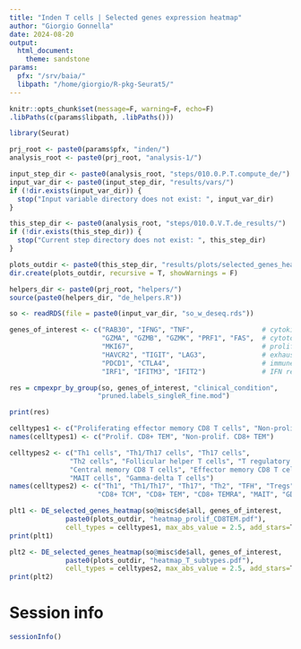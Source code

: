 ```yaml
---
title: "Inden T cells | Selected genes expression heatmap"
author: "Giorgio Gonnella"
date: 2024-08-20
output:
  html_document:
    theme: sandstone
params:
  pfx: "/srv/baia/"
  libpath: "/home/giorgio/R-pkg-Seurat5/"
---
```


```r
knitr::opts_chunk$set(message=F, warning=F, echo=F)
.libPaths(c(params$libpath, .libPaths()))

library(Seurat)

prj_root <- paste0(params$pfx, "inden/")
analysis_root <- paste0(prj_root, "analysis-1/")

input_step_dir <- paste0(analysis_root, "steps/010.0.P.T.compute_de/")
input_var_dir <- paste0(input_step_dir, "results/vars/")
if (!dir.exists(input_var_dir)) {
  stop("Input variable directory does not exist: ", input_var_dir)
}

this_step_dir <- paste0(analysis_root, "steps/010.0.V.T.de_results/")
if (!dir.exists(this_step_dir)) {
  stop("Current step directory does not exist: ", this_step_dir)
}

plots_outdir <- paste0(this_step_dir, "results/plots/selected_genes_heatmap/")
dir.create(plots_outdir, recursive = T, showWarnings = F)

helpers_dir <- paste0(prj_root, "helpers/")
source(paste0(helpers_dir, "de_helpers.R"))
```

```r
so <- readRDS(file = paste0(input_var_dir, "so_w_deseq.rds"))
```

```r
genes_of_interest <- c("RAB30", "IFNG", "TNF",                 # cytokine production
                       "GZMA", "GZMB", "GZMK", "PRF1", "FAS",  # cytotoxicity
                       "MKI67",                                # proliferation
                       "HAVCR2", "TIGIT", "LAG3",              # exhaustion
                       "PDCD1", "CTLA4",                       # immune checkpoint regulation
                       "IRF1", "IFITM3", "IFIT2")              # IFN response
```

```r
res = cmpexpr_by_group(so, genes_of_interest, "clinical_condition",
                      "pruned.labels_singleR_fine.mod")

print(res)
```

```r
celltypes1 <- c("Proliferating effector memory CD8 T cells", "Non-proliferating effector memory CD8 T cells")
names(celltypes1) <- c("Prolif. CD8+ TEM", "Non-prolif. CD8+ TEM")
```

```r
celltypes2 <- c("Th1 cells", "Th1/Th17 cells", "Th17 cells",
               "Th2 cells", "Follicular helper T cells", "T regulatory cells", "Terminal effector CD4 T cells",
               "Central memory CD8 T cells", "Effector memory CD8 T cells", "Terminal effector CD8 T cells",
               "MAIT cells", "Gamma-delta T cells")
names(celltypes2) <- c("Th1", "Th1/Th17", "Th17", "Th2", "TFH", "Tregs", "CD4+ TEMRA",
                      "CD8+ TCM", "CD8+ TEM", "CD8+ TEMRA", "MAIT", "GD")
```

```r
plt1 <- DE_selected_genes_heatmap(so@misc$de$all, genes_of_interest,
              paste0(plots_outdir, "heatmap_prolif_CD8TEM.pdf"),
              cell_types = celltypes1, max_abs_value = 2.5, add_stars=T)
print(plt1)
```

```r
plt2 <- DE_selected_genes_heatmap(so@misc$de$all, genes_of_interest,
              paste0(plots_outdir, "heatmap_T_subtypes.pdf"),
              cell_types = celltypes2, max_abs_value = 2.5, add_stars=T)
print(plt2)
```

# Session info

```r
sessionInfo()
```
